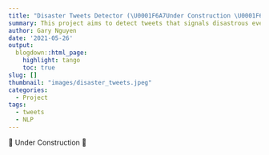```yaml
---
title: "Disaster Tweets Detector (\U0001F6A7Under Construction \U0001F6A7)"
summary: This project aims to detect tweets that signals disastrous events. 
author: Gary Nguyen
date: '2021-05-26'
output:
  blogdown::html_page:
    highlight: tango
    toc: true
slug: []
thumbnail: "images/disaster_tweets.jpeg"
categories:
  - Project
tags:
  - tweets
  - NLP
---
```


🚧 Under Construction 🚧